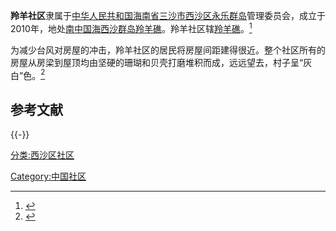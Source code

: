 '''羚羊社区'''隶属于[[中华人民共和国|中华人民共和国]][[海南省|海南省]][[三沙市|三沙市]][[西沙区|西沙区]][[永乐群岛|永乐群岛]]管理委员会，成立于2010年，地处[[南海|南中国海]][[西沙群岛|西沙群岛]][[羚羊礁|羚羊礁]]。羚羊社区辖[[羚羊礁|羚羊礁]]。<ref>{{Cite web|title=最美三沙|url=http://whb.news365.com.cn/tx/201207/t20120718_534224.html|accessdate=2012-07-18|date=2012-07-18|publisher=[[文汇报_(上海)|文汇报]]|archiveurl=https://archive.is/20130628082141/http://whb.news365.com.cn/tx/201207/t20120718_534224.html|archivedate=2013-06-28|dead-url=yes}}</ref>

为减少台风对房屋的冲击，羚羊社区的居民将房屋间距建得很近。整个社区所有的房屋从房梁到屋顶均由坚硬的珊瑚和贝壳打磨堆积而成，远远望去，村子呈“灰白”色。<ref>{{Cite web|title=珊瑚梁贝壳顶 西沙羚羊礁“最坚固”渔民村|url=http://news.ifeng.com/gundong/detail_2013_06/01/25971228_0.shtml|accessdate=2013-06-01|date=2013-06-01|publisher=[[新华网|新华网]]}}</ref>

== 参考文献 ==
{{Reflist|2}}

{{-}}
{{三沙市行政區劃}}

[[Category:中国社区|Category:中国社区]]
[[分类:西沙区社区|分类:西沙区社区]]